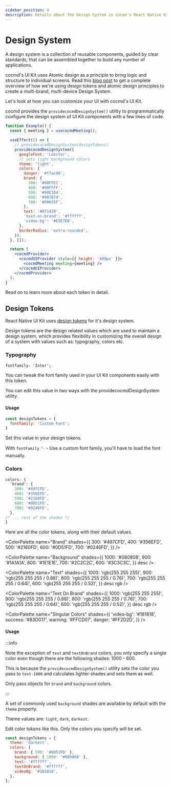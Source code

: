 ```yaml
---
sidebar_position: 4
description: Details about the Design System in cocmd's React Native UI Kit.
---
```


# Design System

A design system is a collection of reusable components, guided by clear
standards, that can be assembled together to build any number of applications.

cocmd's UI Kit uses Atomic design as a principle to bring logic and structure to
individual screens. Read this
[blog post](https://cocmd.ai/blog/new-dyte-video-sdk-design-system/) to get a
complete overview of how we're using design tokens and atomic design principles
to create a multi-brand, multi-device Design System.

Let's look at how you can customize your UI with cocmd's UI Kit.

cocmd provides the `providecocmdDesignSystem()` utility to programmatically
configure the design system of UI Kit components with a few lines of code.

```jsx
function Example() {
  const { meeting } = usecocmdMeeting();

  useEffect(() => {
    // providecocmdDesignSystem(designTokens)
    providecocmdDesignSystem({
      googleFont: 'Lobster',
      // sets light background colors
      theme: 'light',
      colors: {
        danger: '#ffac00',
        brand: {
          300: '#00FFE1',
          400: '#00FFFF',
          500: '#00E1D4',
          600: '#007B74',
          700: '#00655F',
        },
        text: '#071428',
        'text-on-brand': '#ffffff',
        'video-bg': '#E5E7EB',
      },
      borderRadius: 'extra-rounded',
    });
  }, []);

  return (
    <cocmdProvider>
      <cocmdUIProvider style={{ height: '400px' }}>
        <cocmdMeeting meeting={meeting} />
      </cocmdUIProvider>
    </cocmdProvider>
  );
}
```

Read on to learn more about each token in detail.

## Design Tokens

React Native UI Kit uses [design tokens](https://css-tricks.com/what-are-design-tokens/) for
it's design system.

Design tokens are the design related values which are used to maintain a design
system, which provides flexibility in customizing the overall design of a system
with values such as: typography, colors etc.

### Typography

```css
fontfamily: 'Inter';
```

You can tweak the font family used in your UI Kit components easily with this
token.

You can edit this value in two ways with the providecocmdDesignSystem utility.

#### Usage

```js
const designTokens = {
  fontFamily: 'Custom Font';
}
```

Set this value in your design tokens.

With `fontFamily` 🪡 - Use a custom font family, you'll have to load the font
manually.

### Colors

```css
colors: {
  'brand': {
    300: '#497CFD',
    400: '#356EFD',
    500: '#2160FD',
    600: '#0D51FD',
    700: '#0246FD',
  },
/* ... rest of the shades */
}
```

Here are all the color tokens, along with their default values.

<ColorPalette
  name="Brand"
  shades={{
    300: '#497CFD',
    400: '#356EFD',
    500: '#2160FD',
    600: '#0D51FD',
    700: '#0246FD',
  }}
/>

<ColorPalette
  name="Background"
  shades={{
    1000: '#080808',
    900: '#1A1A1A',
    800: '#1E1E1E',
    700: '#2C2C2C',
    600: '#3C3C3C',
  }}
  desc
/>

<ColorPalette
  name="Text"
  shades={{
    1000: 'rgb(255 255 255)',
    900: 'rgb(255 255 255 / 0.88)',
    800: 'rgb(255 255 255 / 0.76)',
    700: 'rgb(255 255 255 / 0.64)',
    600: 'rgb(255 255 255 / 0.52)',
  }}
  desc
  rgb
/>

<ColorPalette
  name="Text On Brand"
  shades={{
    1000: 'rgb(255 255 255)',
    900: 'rgb(255 255 255 / 0.88)',
    800: 'rgb(255 255 255 / 0.76)',
    700: 'rgb(255 255 255 / 0.64)',
    600: 'rgb(255 255 255 / 0.52)',
  }}
  desc
  rgb
/>

<ColorPalette
  name="Singular Colors"
  shades={{
    'video-bg': '#181818',
    success: '#83D017',
    warning: '#FFCD07',
    danger: '#FF2D2D',
  }}
/>

#### Usage

:::info

Note the exception of `text` and `textOnBrand` colors, you only specify a
single color even though there are the following shades: 1000 - 600.

This is because the `providecocmdDesignSystem()` utility sets the color you pass
to `text-1000` and calculates lighter shades and sets them as well.

Only pass objects for `brand` and `background` colors.

:::

A set of commonly used `background` shades are available by default with the
`theme` property.

Theme values are: `light`, `dark`, `darkest`.

Edit color tokens like this. Only the colors you specify will be set.

```js
const designTokens = {
  theme: 'darkest',
  colors: {
    brand: { 500: '#0D51FD' },
    background: { 1000: '#080808' },
    text: '#ffffff',
    textOnBrand: '#ffffff',
    videoBg: '#181818',
  },
};
```
